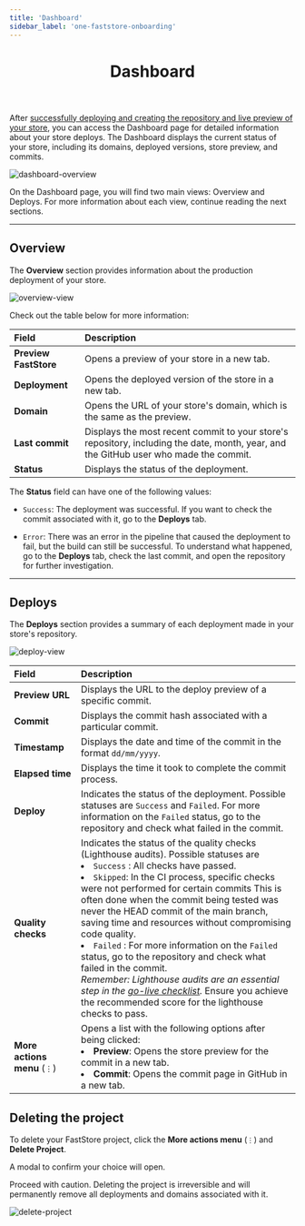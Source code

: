 ```yaml
---
title: 'Dashboard'
sidebar_label: 'one-faststore-onboarding'
---
```



<header>

# Dashboard

</header>

After [successfully deploying and creating the repository and live preview of your store](/docs/getting-started/1-faststore-onboarding/onboarding#repository-and-live-store-created), 
you can access the Dashboard page for detailed information about your store deploys. 
The Dashboard displays the current status of your store, including its domains, deployed versions, store preview, and commits.

![dashboard-overview](https://vtexhelp.vtexassets.com/assets/docs/src/dashboard-overview___56923825cfdcfc7018cbfe3a9aa726ee.gif)

On the Dashboard page, you will find two main views: Overview and Deploys. For more information about each view, continue reading the next sections.

---

## Overview

The **Overview** section provides information about the production deployment of your store.

![overview-view](https://vtexhelp.vtexassets.com/assets/docs/src/dashboard-view-overview___7b8f9c67ff14be86263514d62ae471f1.png)


Check out the table below for more information:


| Field                 | Description                                                                                                                           |
| :-------------------- | :------------------------------------------------------------------------------------------------------------------------------------ |
| **Preview FastStore** | Opens a preview of your store in a new tab.                                                                                           |
| **Deployment**        | Opens the deployed version of the store in a new tab.                                                                                 |
| **Domain**            | Opens the URL of your store's domain, which is the same as the preview.                                                               |
| **Last commit**       | Displays the most recent commit to your store's repository, including the date, month, year, and the GitHub user who made the commit. |
| **Status**            | Displays the status of the deployment.                                                                                                |

The **Status** field can have one of the following values: 
- `Success`: The deployment was successful. If you want to check the commit associated with it, go to the **Deploys** tab.

- `Error`: There was an error in the pipeline that caused the deployment to fail, but the build can still be successful. 
To understand what happened, go to the **Deploys** tab, check the last commit, and open the repository for further investigation.

--- 

## Deploys

The **Deploys** section provides a summary of each deployment made in your store's repository.

![deploy-view](https://vtexhelp.vtexassets.com/assets/docs/src/dashboard-view-deploys___e5f04f3e5613d52e4b2864ef48134608.png)

| Field                         | Description                                                                                                                  |
| :---------------------------- | :--------------------------------------------------------------------------------------------------------------------------- |
| **Preview URL**               | Displays the URL to the deploy preview of a specific commit.                                                                                          |
| **Commit**                    | Displays the commit hash associated with a particular commit.                                                                                     |
| **Timestamp**                 | Displays the date and time of the commit in the format `dd/mm/yyyy`.                                                     |
| **Elapsed time**              | Displays the time it took to complete the commit process.   |
| **Deploy**                    | Indicates the status of the deployment. Possible statuses are `Success` and `Failed`. For more information on the `Failed` status, go to the repository and check what failed in the commit.                   |
| **Quality checks**            | Indicates the status of the quality checks (Lighthouse audits). Possible statuses are <li>`Success` : All checks have passed.</li> <li>`Skipped`:  In the CI process, specific checks were not performed for certain commits This is often done when the commit being tested was never the HEAD commit of the main branch, saving time and resources without compromising code quality.</li> <li>`Failed` : For more information on the `Failed` status, go to the repository and check what failed in the commit.</li>  *Remember: Lighthouse audits are an essential step in the [go-live checklist](/docs/go-live/overview#go-live-checklist).* Ensure you achieve the recommended score for the lighthouse checks to pass.                     |
| **More actions menu** (`⋮`)    | Opens a list with the following options after being clicked: <li>**Preview**: Opens the store preview for the commit in a new tab.</li>  <li>**Commit**: Opens the commit page in GitHub in a new tab.</li>                   |




## Deleting the project

To delete your FastStore project, click the **More actions menu** (`⋮`) and **Delete Project**.

A modal to confirm your choice will open.

<Callout type="warning" emoji="⚠️">
 Proceed with caution. Deleting the project is irreversible and will permanently remove all deployments and domains associated with it.
</Callout>

![delete-project](https://vtexhelp.vtexassets.com/assets/docs/src/dashboard-delete-project___46d68be9204ce3948c1785235aeae59f.gif)
